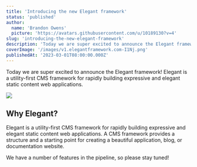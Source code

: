 ```yaml
---
title: 'Introducing the new Elegant framework'
status: 'published'
author:
  name: 'Brandon Owens'
  picture: 'https://avatars.githubusercontent.com/u/10189130?v=4'
slug: 'introducing-the-new-elegant-framework'
description: 'Today we are super excited to announce the Elegant framework! Elegant is a utility-first CMS framework for rapidly building expressive and elegant static content web applications.'
coverImage: '/images/v1.elegantframework.com-I1Nj.png'
publishedAt: '2023-03-01T08:00:00.000Z'
---
```


Today we are super excited to announce the Elegant framework! Elegant is a utility-first CMS framework for rapidly building expressive and elegant static content web applications.<br>

![](/images/v1.elegantframework.com.e1bb7a78-I0Nj.png)

## Why Elegant?

Elegant is a utility-first CMS framework for rapidly building expressive and elegant static content web applications. A CMS framework provides a structure and a starting point for creating a beautiful application, blog, or documentation website.

We have a number of features in the pipeline, so please stay tuned!

